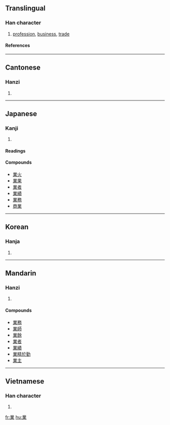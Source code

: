 {{see|业}}

==Translingual==
===Han character===
{{Han char|rn=75|rad=木|as=09|sn=13|four=3290<sub>4</sub>|canj=廿金廿木 (TCTD)}}
# [[profession]], [[business]], [[trade]]
====References====
{{Han ref|kx=0541.050|dkj=15170|dj=0928.140|hdz=21247.070|uh=696D|ud=26989|bh=B77E|bd=46974}}

----
==Cantonese==
===Hanzi===
{{yue-hanzi|jyut=|y=yip6}}
# {{defn|Cantonese}}

----
==Japanese==
===Kanji===
{{ja-kanji|grade=|rs=木09}}
# {{defn|Japanese}} 
====Readings====
{{ja-readings|on=[[ぎょう]] (gyō), [[ごう]] (gō)|kun=[[わざ]] (waza), [[すでに]] (sudeni)}}

====Compounds====
*[[業火]]
*[[業果]]
*[[業者]]
*[[業績]]
*[[業務]]
*[[商業]]

----
==Korean==
===Hanja===
{{ko-hanja|hangeul=업|eumhun=|rv=eop|mr=ŏp|y=ep}}
# {{defn|Korean}}

----
==Mandarin==
===Hanzi===
{{cmn-hanzi|sim=业|pin=[[yè]] (ye4), [[zhū]] (zhu1)|wg=yeh<sup>4</sup>, chu<sup>1</sup>}}
# {{defn|Mandarin}}

====Compounds====
*[[業務]]
*[[業師]]
*[[業餘]]
*[[業者]]
*[[業績]]
*[[業精於勤]]
*[[業主]]

----
==Vietnamese==
===Han character===
{{vi-hantu|nghiệp}}
# {{defn|Vietnamese}}

[[fr:業]]
[[hu:業]]